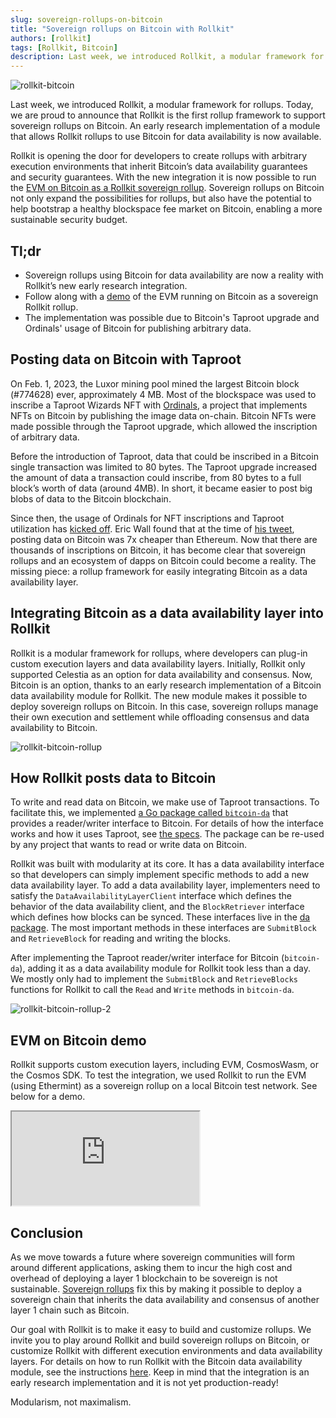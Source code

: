 ```yaml
---
slug: sovereign-rollups-on-bitcoin
title: "Sovereign rollups on Bitcoin with Rollkit"
authors: [rollkit]
tags: [Rollkit, Bitcoin]
description: Last week, we introduced Rollkit, a modular framework for rollups. Today, we are proud to announce that Rollkit is the first rollup framework to support sovereign rollups on Bitcoin. A module that allows Rollkit rollups to use Bitcoin for data availability is now available. The module is in alpha, but we invite curious developers to experiment with it.
---
```


![rollkit-bitcoin](../static/img/bitcoin-rollkit/rollkit-bitcoin.png)

Last week, we introduced Rollkit, a modular framework for rollups. Today, we are proud to announce that Rollkit is the first rollup framework to support sovereign rollups on Bitcoin. An early research implementation of a module that allows Rollkit rollups to use Bitcoin for data availability is now available.

Rollkit is opening the door for developers to create rollups with arbitrary execution environments that inherit Bitcoin’s data availability guarantees and security guarantees. With the new integration it is now possible to run the [EVM on Bitcoin as a Rollkit sovereign rollup](/docs/tutorials/bitcoin). Sovereign rollups on Bitcoin not only expand the possibilities for rollups, but also have the potential to help bootstrap a healthy blockspace fee market on Bitcoin, enabling a more sustainable security budget.

## Tl;dr

- Sovereign rollups using Bitcoin for data availability are now a reality with Rollkit’s new early research integration.
- Follow along with a [demo](#evm-on-bitcoin-demo) of the EVM running on Bitcoin as a sovereign Rollkit rollup.
- The implementation was possible due to Bitcoin's Taproot upgrade and Ordinals' usage of Bitcoin for publishing arbitrary data.

## Posting data on Bitcoin with Taproot

On Feb. 1, 2023, the Luxor mining pool mined the largest Bitcoin block (#774628) ever, approximately 4 MB. Most of the blockspace was used to inscribe a Taproot Wizards NFT with [Ordinals](https://ordinals.com/), a project that implements NFTs on Bitcoin by publishing the image data on-chain. Bitcoin NFTs were made possible through the Taproot upgrade, which allowed the inscription of arbitrary data.

Before the introduction of Taproot, data that could be inscribed in a Bitcoin single transaction was limited to 80 bytes. The Taproot upgrade increased the amount of data a transaction could inscribe, from 80 bytes to a full block’s worth of data (around 4MB). In short, it became easier to post big blobs of data to the Bitcoin blockchain.

Since then, the usage of Ordinals for NFT inscriptions and Taproot utilization has [kicked off](https://dune.com/dataalways/ordinals). Eric Wall found that at the time of [his tweet](https://twitter.com/ercwl/status/1619671451417862145), posting data on Bitcoin was 7x cheaper than Ethereum. Now that there are thousands of inscriptions on Bitcoin, it has become clear that sovereign rollups and an ecosystem of dapps on Bitcoin could become a reality. The missing piece: a rollup framework for easily integrating Bitcoin as a data availability layer.

## Integrating Bitcoin as a data availability layer into Rollkit

Rollkit is a modular framework for rollups, where developers can plug-in custom execution layers and data availability layers. Initially, Rollkit only supported Celestia as an option for data availability and consensus. Now, Bitcoin is an option, thanks to an early research implementation of a Bitcoin data availability module for Rollkit. The new module makes it possible to deploy sovereign rollups on Bitcoin. In this case, sovereign rollups manage their own execution and settlement while offloading consensus and data availability to Bitcoin.

![rollkit-bitcoin-rollup](../static/img/bitcoin-rollkit/rollkit-bitcoin-1.png)

## How Rollkit posts data to Bitcoin

To write and read data on Bitcoin, we make use of Taproot transactions. To facilitate this, we implemented [a Go package called `bitcoin-da`](https://github.com/rollkit/bitcoin-da) that provides a reader/writer interface to Bitcoin. For details of how the interface works and how it uses Taproot, see [the specs](https://github.com/rollkit/rollkit-btc/blob/main/spec.md). The package can be re-used by any project that wants to read or write data on Bitcoin.

Rollkit was built with modularity at its core. It has a data availability interface so that developers can simply implement specific methods to add a new data availability layer. To add a data availability layer, implementers need to satisfy the `DataAvailabilityLayerClient` interface which defines the behavior of the data availability client, and the `BlockRetriever` interface which defines how blocks can be synced. These interfaces live in the [da package](https://github.com/rollkit/rollkit/tree/main/da). The most important methods in these interfaces are `SubmitBlock` and `RetrieveBlock` for reading and writing the blocks.

After implementing the Taproot reader/writer interface for Bitcoin (`bitcoin-da`), adding it as a data availability module for Rollkit took less than a day. We mostly only had to implement the `SubmitBlock` and `RetrieveBlocks` functions for Rollkit to call the `Read` and `Write` methods in `bitcoin-da`.

![rollkit-bitcoin-rollup-2](../static/img/bitcoin-rollkit/rollkit-bitcoin-2.png)

## EVM on Bitcoin demo

Rollkit supports custom execution layers, including EVM, CosmosWasm, or the Cosmos SDK. To test the integration, we used Rollkit to run the EVM (using Ethermint) as a sovereign rollup on a local Bitcoin test network. See below for a demo.

<div class="youtube-wrapper">
  <iframe
     class="youtube-video"
     title="Running a Celestia Light Node"
     src="https://www.youtube.com/embed/9uL3jZe4mTY"
     allowfullscreen
  >
  </iframe>
</div>

## Conclusion

As we move towards a future where sovereign communities will form around different applications, asking them to incur the high cost and overhead of deploying a layer 1 blockchain to be sovereign is not sustainable. [Sovereign rollups](https://blog.celestia.org/sovereign-rollup-chains/) fix this by making it possible to deploy a sovereign chain that inherits the data availability and consensus of another layer 1 chain such as Bitcoin.

Our goal with Rollkit is to make it easy to build and customize rollups. We invite you to play around Rollkit and build sovereign rollups on Bitcoin, or customize Rollkit with different execution environments and data availability layers. For details on how to run Rollkit with the Bitcoin data availability module, see the instructions [here](/docs/tutorials/bitcoin). Keep in mind that the integration is an early research implementation and it is not yet production-ready!

Modularism, not maximalism.
